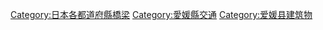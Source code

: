 {{日本行政區劃分類導航|橋梁}}
[[Category:日本各都道府縣橋梁|Category:日本各都道府縣橋梁]]
[[Category:愛媛縣交通|Category:愛媛縣交通]]
[[Category:爱媛县建筑物|Category:爱媛县建筑物]]